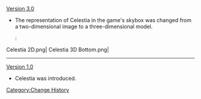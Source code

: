 [[Version 3.0]]
* The representation of Celestia in the game's skybox was changed from a two-dimensional image to a three-dimensional model.
*: <gallery>
Celestia 2D.png|{{Color|Old}}
Celestia 3D Bottom.png|{{Color|Dendro|New}}
</gallery>
----
[[Version 1.0]]
* Celestia was introduced.
<noinclude>[[Category:Change History]]</noinclude>